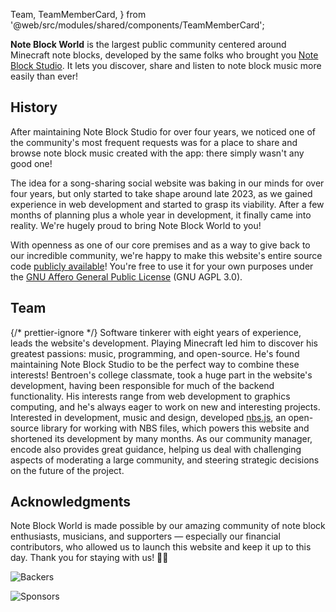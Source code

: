 
  Team,
  TeamMemberCard,
} from '@web/src/modules/shared/components/TeamMemberCard';

**Note Block World** is the largest public community centered around Minecraft note blocks, developed by the same folks who brought you [Note Block Studio](https://noteblock.studio/). It lets you discover, share and listen to note block music more easily than ever!

## History

After maintaining Note Block Studio for over four years, we noticed one of the community's most frequent requests was for a place to share and browse note block music created with the app: there simply wasn't any good one!

The idea for a song-sharing social website was baking in our minds for over four years, but only started to take shape around late 2023, as we gained experience in web development and started to grasp its viability. After a few months of planning plus a whole year in development, it finally came into reality. We're hugely proud to bring Note Block World to you!

With openness as one of our core premises and as a way to give back to our incredible community, we're happy to make this website's entire source code [publicly available](https://github.com/OpenNBS/NoteBlockWorld)! You're free to use it for your own purposes under the [GNU Affero General Public License](https://www.gnu.org/licenses/agpl-3.0.html) (GNU AGPL 3.0).

## Team

{/* prettier-ignore */}
<Team>
  <TeamMemberCard name='Bentroen' github='Bentroen' img='bentroen.png'>Software tinkerer with eight years of experience, leads the website's development. Playing Minecraft led him to discover his greatest passions: music, programming, and open-source. He's found maintaining Note Block Studio to be the perfect way to combine these interests!</TeamMemberCard>
  <TeamMemberCard name='tomast1337' github='tomast1337' img='tomast1337.jpg'>Bentroen's college classmate, took a huge part in the website's development, having been responsible for much of the backend functionality. His interests  range from web development to graphics computing, and he's always eager to work on new and interesting projects.</TeamMemberCard>
  <TeamMemberCard name='encode42' github='encode42' img='encode42.png'>Interested in development, music and design, developed [nbs.js](https://github.com/), an open-source library for working with NBS files, which powers this website and shortened its development by many months. As our community manager, encode also provides great guidance, helping us deal with challenging aspects of moderating a large community, and steering strategic decisions on the future of the project.</TeamMemberCard>
</Team>

## Acknowledgments

Note Block World is made possible by our amazing community of note block enthusiasts, musicians, and supporters — especially our financial contributors, who allowed us to launch this website and keep it up to this day. Thank you for staying with us! 💚🎶

<Image
  unoptimized
  src='https://opencollective.com/opennbs/backers.svg?width=900'
  alt='Backers'
  width={900}
  height={900}
/>

<Image
  unoptimized
  src='https://opencollective.com/opennbs/sponsors.svg?width=900'
  alt='Sponsors'
  width={900}
  height={900}
/>

